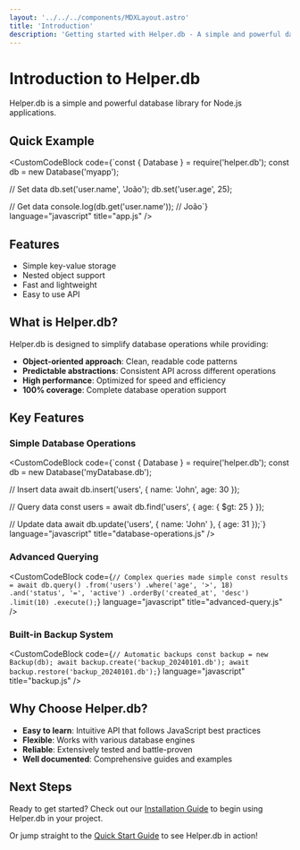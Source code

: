 ```yaml
---
layout: '../../../components/MDXLayout.astro'
title: 'Introduction'
description: 'Getting started with Helper.db - A simple and powerful database library'
---
```


# Introduction to Helper.db

Helper.db is a simple and powerful database library for Node.js applications.

## Quick Example

<CustomCodeBlock 
  code={`const { Database } = require('helper.db');
const db = new Database('myapp');

// Set data
db.set('user.name', 'João');
db.set('user.age', 25);

// Get data
console.log(db.get('user.name')); // João`}
  language="javascript" 
  title="app.js"
/>

## Features

- Simple key-value storage
- Nested object support
- Fast and lightweight
- Easy to use API

## What is Helper.db?

Helper.db is designed to simplify database operations while providing:

- **Object-oriented approach**: Clean, readable code patterns
- **Predictable abstractions**: Consistent API across different operations  
- **High performance**: Optimized for speed and efficiency
- **100% coverage**: Complete database operation support

## Key Features

### Simple Database Operations
<CustomCodeBlock 
  code={`const { Database } = require('helper.db');
const db = new Database('myDatabase.db');

// Insert data
await db.insert('users', { name: 'John', age: 30 });

// Query data
const users = await db.find('users', { age: { $gt: 25 } });

// Update data
await db.update('users', { name: 'John' }, { age: 31 });`}
  language="javascript" 
  title="database-operations.js"
/>

### Advanced Querying
<CustomCodeBlock 
  code={`// Complex queries made simple
const results = await db.query()
  .from('users')
  .where('age', '>', 18)
  .and('status', '=', 'active')
  .orderBy('created_at', 'desc')
  .limit(10)
  .execute();`}
  language="javascript" 
  title="advanced-query.js"
/>

### Built-in Backup System
<CustomCodeBlock 
  code={`// Automatic backups
const backup = new Backup(db);
await backup.create('backup_20240101.db');
await backup.restore('backup_20240101.db');`}
  language="javascript" 
  title="backup.js"
/>

## Why Choose Helper.db?

- **Easy to learn**: Intuitive API that follows JavaScript best practices
- **Flexible**: Works with various database engines
- **Reliable**: Extensively tested and battle-proven
- **Well documented**: Comprehensive guides and examples

## Next Steps

Ready to get started? Check out our [Installation Guide](/guides/installation/) to begin using Helper.db in your project.

Or jump straight to the [Quick Start Guide](/guides/quick-start/) to see Helper.db in action!